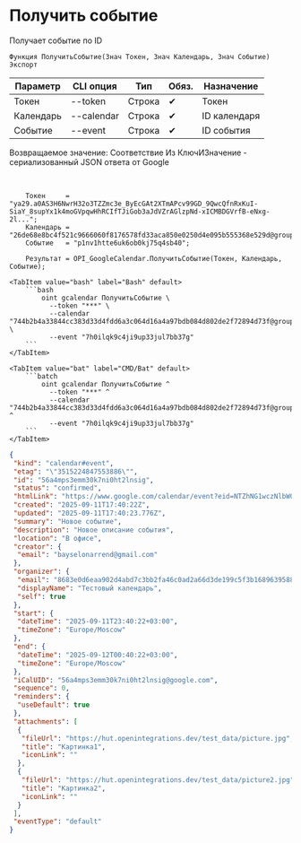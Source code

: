 ﻿---
sidebar_position: 3
description: Получить событие и другие функции для работы с Google Calendar в Открытом пакете интеграций - бесплатной open-source библиотеке интеграций для 1С:Предприятие 8, OneScript и CLI
keywords: [1C, 1С, 1С:Предприятие, 1С:Предприятие 8.3, API, Интеграция, Сервисы, Обмен, OneScript, CLI, Google Calendar]
---


# Получить событие
 Получает событие по ID



`Функция ПолучитьСобытие(Знач Токен, Знач Календарь, Знач Событие) Экспорт`

  | Параметр | CLI опция | Тип | Обяз. | Назначение |
  |-|-|-|-|-|
  | Токен | --token | Строка | &#x2714; | Токен |
  | Календарь | --calendar | Строка | &#x2714; | ID календаря |
  | Событие | --event | Строка | &#x2714; | ID события |

  
  Возвращаемое значение:   Соответствие Из КлючИЗначение - сериализованный JSON ответа от Google

<br/>




```bsl title="Пример использования для 1С:Предприятие/OneScript"
    Токен     = "ya29.a0AS3H6NwrH32o3TZZmc3e_ByEcGAt2XTmAPcv99GD_9QwcQfnRxKuI-SiaY_8supYx1k4moGVpqwHhRCIfTJiGob3aJdVZrAGlzpNd-xICMBDGVrfB-eNxg-2l...";
    Календарь = "26de68e8bc4f521c9666060f8176578fd33aca850e0250d4e095b555368e529d@group.calendar.google.com";
    Событие   = "p1nv1htte6uk6ob0kj75q4sb40";

    Результат = OPI_GoogleCalendar.ПолучитьСобытие(Токен, Календарь, Событие);
```
    

 <Tabs>
  
    <TabItem value="bash" label="Bash" default>
        ```bash
            oint gcalendar ПолучитьСобытие \
              --token "***" \
              --calendar "744b2b4a33844cc383d33d4fdd6a3c064d16a4a97bdb084d802de2f72894d73f@group.calendar.google.com" \
              --event "7h0ilqk9c4ji9up33jul7bb37g"
        ```
    </TabItem>
  
    <TabItem value="bat" label="CMD/Bat" default>
        ```batch
            oint gcalendar ПолучитьСобытие ^
              --token "***" ^
              --calendar "744b2b4a33844cc383d33d4fdd6a3c064d16a4a97bdb084d802de2f72894d73f@group.calendar.google.com" ^
              --event "7h0ilqk9c4ji9up33jul7bb37g"
        ```
    </TabItem>
</Tabs>


```json title="Результат"
{
 "kind": "calendar#event",
 "etag": "\"3515224847553886\"",
 "id": "56a4mps3emm30k7ni0ht2lnsig",
 "status": "confirmed",
 "htmlLink": "https://www.google.com/calendar/event?eid=NTZhNG1wczNlbW0zMGs3bmkwaHQybG5zaWcgODY4M2UwZDZlYWE5MDJkNGFiZDdjM2JiMmZhNDZjMGFkMmE2NmQzZGUxOTljNWYzYjE2ODk2Mzk1ODg5MWJlYkBn",
 "created": "2025-09-11T17:40:22Z",
 "updated": "2025-09-11T17:40:23.776Z",
 "summary": "Новое событие",
 "description": "Новое описание события",
 "location": "В офисе",
 "creator": {
  "email": "bayselonarrend@gmail.com"
 },
 "organizer": {
  "email": "8683e0d6eaa902d4abd7c3bb2fa46c0ad2a66d3de199c5f3b168963958891beb@group.calendar.google.com",
  "displayName": "Тестовый календарь",
  "self": true
 },
 "start": {
  "dateTime": "2025-09-11T23:40:22+03:00",
  "timeZone": "Europe/Moscow"
 },
 "end": {
  "dateTime": "2025-09-12T00:40:22+03:00",
  "timeZone": "Europe/Moscow"
 },
 "iCalUID": "56a4mps3emm30k7ni0ht2lnsig@google.com",
 "sequence": 0,
 "reminders": {
  "useDefault": true
 },
 "attachments": [
  {
   "fileUrl": "https://hut.openintegrations.dev/test_data/picture.jpg",
   "title": "Картинка1",
   "iconLink": ""
  },
  {
   "fileUrl": "https://hut.openintegrations.dev/test_data/picture2.jpg",
   "title": "Картинка2",
   "iconLink": ""
  }
 ],
 "eventType": "default"
}
```
